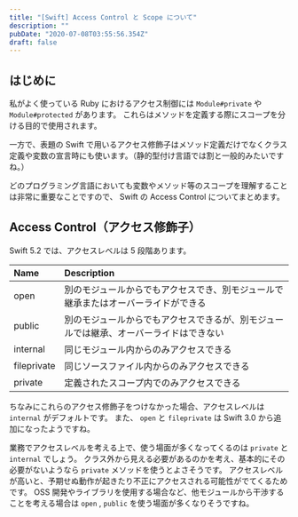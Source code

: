 ```yaml
---
title: "[Swift] Access Control と Scope について"
description: ""
pubDate: "2020-07-08T03:55:56.354Z"
draft: false
---
```


## はじめに

私がよく使っている Ruby におけるアクセス制御には `Module#private` や `Module#protected` があります。
これらはメソッドを定義する際にスコープを分ける目的で使用されます。

一方で、表題の Swift で用いるアクセス修飾子はメソッド定義だけでなくクラス定義や変数の宣言時にも使います。（静的型付け言語では割と一般的みたいですね。）

どのプログラミング言語においても変数やメソッド等のスコープを理解することは非常に重要なことですので、 Swift の Access Control についてまとめます。

## Access Control（アクセス修飾子）

Swift 5.2 では、アクセスレベルは 5 段階あります。

| Name        | Description                                                                            |
| :---------- | :------------------------------------------------------------------------------------- |
| open        | 別のモジュールからでもアクセスでき、別モジュールで継承またはオーバーライドができる     |
| public      | 別のモジュールからでもアクセスできるが、別モジュールでは継承、オーバーライドはできない |
| internal    | 同じモジュール内からのみアクセスできる                                                 |
| fileprivate | 同じソースファイル内からのみアクセスできる                                             |
| private     | 定義されたスコープ内でのみアクセスできる                                               |

ちなみにこれらのアクセス修飾子をつけなかった場合、アクセスレベルは `internal` がデフォルトです。
また、 `open` と `fileprivate` は Swift 3.0 から追加になったようですね。

業務でアクセスレベルを考える上で、使う場面が多くなってくるのは `private` と `internal` でしょう。
クラス外から見える必要があるのかを考え、基本的にその必要がないようなら `private` メソッドを使うとよさそうです。
アクセスレベルが高いと、予期せぬ動作が起きたり不正にアクセスされる可能性がでてくるためです。
OSS 開発やライブラリを使用する場合など、他モジュールから干渉することを考える場合は `open` , `public` を使う場面が多くなりそうですね。
